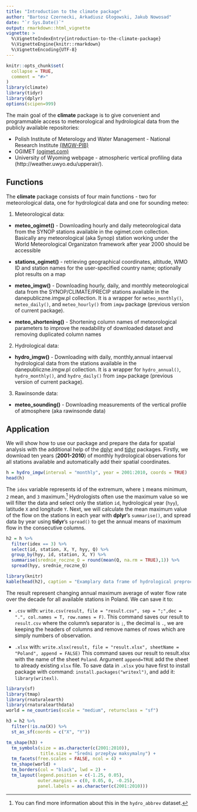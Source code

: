 ```yaml
---
title: "Introduction to the climate package"
author: "Bartosz Czernecki, Arkadiusz Głogowski, Jakub Nowosad"
date: "`r Sys.Date()`"
output: rmarkdown::html_vignette
vignette: >
  %\VignetteIndexEntry{introduction-to-the-climate-package}
  %\VignetteEngine{knitr::rmarkdown}
  %\VignetteEncoding{UTF-8}
---
```


```r
knitr::opts_chunk$set(
  collapse = TRUE,
  comment = "#>"
)
library(climate)
library(tidyr)
library(dplyr)
options(scipen=999)
```

The main goal of the **climate** package is to give convenient and programmable access to meteorological
and hydrological data from the publicly available repositories:

- Polish Institute of Meterology and Water Management - National Research Institute [(IMGW-PIB)](https://dane.imgw.pl/)
- OGIMET [(ogimet.com)](http://ogimet.com/index.phtml.en) 
- University of Wyoming webpage - atmospheric vertical profiling data (http://weather.uwyo.edu/upperair/).

## Functions 

The **climate** package consists of four main functions - two for meteorological data, one for hydrological data and one for sounding meteo:

1. Meteorological data:

- **meteo_ogimet()** - Downloading hourly and daily meteorological data from the SYNOP stations available in the
ogimet.com collection. Basically any meteorological (aka Synop) station working under the World Meteorological
Organizaton framework after year 2000 should be accessible

 - **stations_ogimet()** - retrieving geographical coordinates, altitude, WMO ID 
    and station names for the user-specified country name; 
    optionally plot results on a map

- **meteo_imgw()** -  Downloading hourly, daily, and monthly meteorological data from the SYNOP/CLIMATE/PRECIP
stations available in the danepubliczne.imgw.pl collection. It is a wrapper for `meteo_monthly()`, `meteo_daily()`,
and `meteo_hourly()` from `imgw` package (previous version of current package).

- **meteo\_shortening()** - Shortening column names of meteorological
    parameters to improve the readability of downloaded dataset and
    removing duplicated column names

2. Hydrological data: 

- **hydro_imgw()** -  Downloading with daily, monthly,annual intaerval hydrological
    data from the stations available in the
    danepubliczne.imgw.pl collection. It is a wrapper for `hydro_annual()`, `hydro_monthly()`, and `hydro_daily()`
    from `imgw` package (previous version of current package).

3. Rawinsonde data: 

- **meteo\_sounding()** - Downloading measurements of
    the vertical profile of atmosphere (aka rawinsonde data)
    
## Application

We will show how to use our package and prepare the data for spatial analysis with the additional help of the [dplyr](https://cran.r-project.org/web/packages/dplyr/vignettes/dplyr.html) and [tidyr](https://cran.r-project.org/web/packages/tidyr/vignettes/tidy-data.html) packages.
Firstly, we download ten years (**2001-2010**) of monthly hydrological observations for all stations available and automatically add their spatial coordinates. 

```r
h = hydro_imgw(interval = "monthly", year = 2001:2010, coords = TRUE)
head(h)
```

The `idex` variable represents id of the extremum, where `1` means minimum, `2` mean, and `3` maximum.^[You can find more information about this in the `hydro_abbrev` dataset.]
Hydrologists often use the maximum value so we will filter the data and select only the station `id`, hydrological year (`hyy`), latitude `X` and longitude `Y`.
Next, we will calculate the mean maximum value of the flow on the stations in each year with **dplyr**'s `summarise()`, and spread data by year using **tidyr**'s `spread()` to get the annual means of maximum flow in the consecutive columns.

```r
h2 = h %>%
  filter(idex == 3) %>%
  select(id, station, X, Y, hyy, Q) %>%
  group_by(hyy, id, station, X, Y) %>%
  summarise(srednie_roczne_Q = round(mean(Q, na.rm = TRUE),1)) %>% 
  spread(hyy, srednie_roczne_Q)
```

```r
library(knitr)
kable(head(h2), caption = "Examplary data frame of hydrological preprocesssing.")
```

<!-- The resulting table can be easily exported to any spatial software with a changing annual maximum annual average water flow rate over the decade for Poland as a whole. -->
The result represent changing annual maximum average of water flow rate over the decade for all available stations in Poland. 
We can save it to:

- `.csv` with: `write.csv(result, file = "result.csv", sep = ";",dec = ".", col.names = T, row.names = F)`. 
This command saves our result to `result.csv` where the column's separator is `;`, the decimal is `.`, we are keeping the headers of columns and remove names of rows which are simply numbers of observation.

- `.xlsx` with: `write.xlsx(result, file = "result.xlsx", sheetName = "Poland", append = FALSE)`
This command saves our result to result.xlsx with the name of the sheet `Poland`. Argument `append=TRUE` add the sheet to already existing `xlsx` file.
To save data in `.xlsx` you have first to install package with command: `install.packages("writexl")`, and add it: `library(writexl)`.
 
<!-- dodatkowo można pokazać jak zapisać wynik do formatu teskstowego/excela/przestrzennego -->
<!-- nie umiem zapisać do formatu przestrzennego -->

```r
library(sf)
library(tmap)
library(rnaturalearth)
library(rnaturalearthdata)
world = ne_countries(scale = "medium", returnclass = "sf")

h3 = h2 %>% 
  filter(!is.na(X)) %>% 
  st_as_sf(coords = c("X", "Y"))

tm_shape(h3) + 
  tm_symbols(size = as.character(c(2001:2010)),
             title.size = "Średni przepływ maksymalny") +
  tm_facets(free.scales = FALSE, ncol = 4) + 
  tm_shape(world) + 
  tm_borders(col = "black", lwd = 2) +
  tm_layout(legend.position = c(-1.25, 0.05),
            outer.margins = c(0, 0.05, 0, -0.25),
            panel.labels = as.character(c(2001:2010)))
```

<!-- ![Mean maximum annual flow](../../docs/articles/articles/pl_files/figure-html/unnamed-chunk-1-1.png) -->
